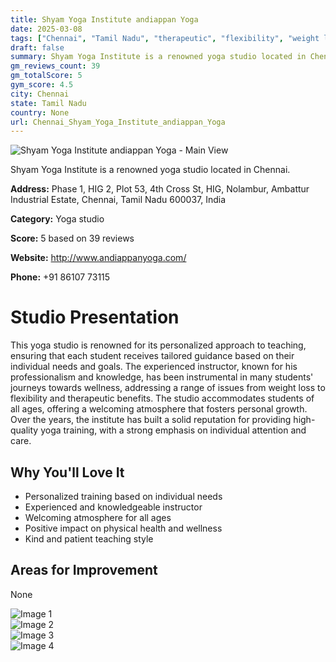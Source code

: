 ```yaml
---
title: Shyam Yoga Institute andiappan Yoga
date: 2025-03-08
tags: ["Chennai", "Tamil Nadu", "therapeutic", "flexibility", "weight loss", "welcoming", "personalized", "Chennai"]  
draft: false
summary: Shyam Yoga Institute is a renowned yoga studio located in Chennai.
gm_reviews_count: 39
gm_totalScore: 5
gym_score: 4.5
city: Chennai
state: Tamil Nadu
country: None
url: Chennai_Shyam_Yoga_Institute_andiappan_Yoga
---
```


<div className="aspect-[16/9] relative my-8">
  <img 
    src="https://lh5.googleusercontent.com/p/AF1QipPLgNv1_zcXAKKR7GcqA53iI31CjvAv0LTQDHTA=w1920-h1080-k-no"
    alt="Shyam Yoga Institute andiappan Yoga - Main View"
    className="object-cover absolute inset-0 w-full h-full rounded-lg"
  />
</div>

Shyam Yoga Institute is a renowned yoga studio located in Chennai.

**Address:** Phase 1, HIG 2, Plot 53, 4th Cross St, HIG, Nolambur, Ambattur Industrial Estate, Chennai, Tamil Nadu 600037, India

**Category:** Yoga studio

**Score:** 5 based on 39 reviews

**Website:** http://www.andiappanyoga.com/

**Phone:** +91 86107 73115

# Studio Presentation

This yoga studio is renowned for its personalized approach to teaching, ensuring that each student receives tailored guidance based on their individual needs and goals. The experienced instructor, known for his professionalism and knowledge, has been instrumental in many students' journeys towards wellness, addressing a range of issues from weight loss to flexibility and therapeutic benefits. The studio accommodates students of all ages, offering a welcoming atmosphere that fosters personal growth. Over the years, the institute has built a solid reputation for providing high-quality yoga training, with a strong emphasis on individual attention and care.

## Why You'll Love It

- Personalized training based on individual needs
- Experienced and knowledgeable instructor
- Welcoming atmosphere for all ages
- Positive impact on physical health and wellness
- Kind and patient teaching style

## Areas for Improvement

None

<div className="grid grid-cols-1 xl:grid-cols-2 gap-4 my-8">
<div className="aspect-[4/3] relative"><img src="https://lh3.googleusercontent.com/p/AF1QipNyhXy1Eg-Q2rSIMsJP90ddjFgTM6EEeEyHHHvr=w1920-h1080-k-no" alt="Image 1" className="object-cover absolute inset-0 w-full h-full rounded-lg" /></div>
<div className="aspect-[4/3] relative"><img src="https://lh5.googleusercontent.com/p/AF1QipO06rdHIy4QIrB5Wny3YrU8xRIzzM4mxuGl_qT7=w1920-h1080-k-no" alt="Image 2" className="object-cover absolute inset-0 w-full h-full rounded-lg" /></div>
<div className="aspect-[4/3] relative"><img src="https://lh5.googleusercontent.com/p/AF1QipNR5kq6Myg5hqkr7K4FyYVKoPXKBJcREuixJpzs=w1920-h1080-k-no" alt="Image 3" className="object-cover absolute inset-0 w-full h-full rounded-lg" /></div>
<div className="aspect-[4/3] relative"><img src="https://lh5.googleusercontent.com/p/AF1QipOFYkCCG7GZnjGoOJVZqVlwUvt_brJKAXwI-P3O=w1920-h1080-k-no" alt="Image 4" className="object-cover absolute inset-0 w-full h-full rounded-lg" /></div>
</div>